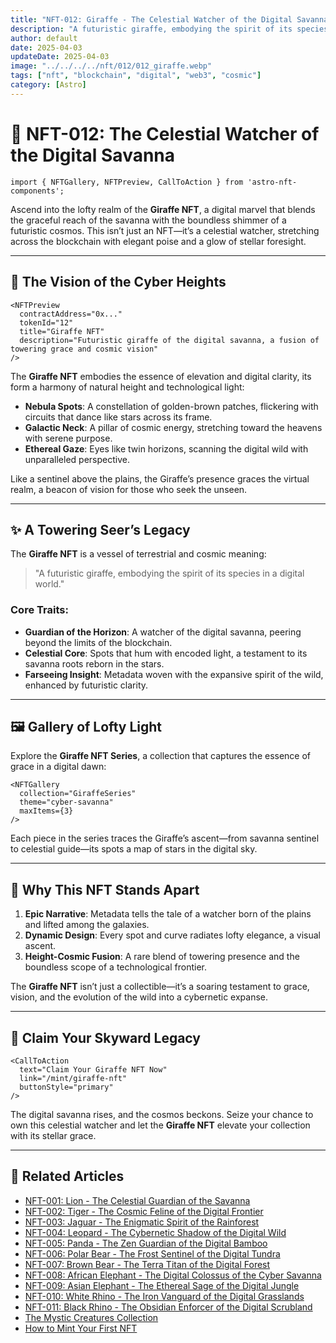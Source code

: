 ```yaml
---
title: "NFT-012: Giraffe - The Celestial Watcher of the Digital Savanna"
description: "A futuristic giraffe, embodying the spirit of its species in a digital world."
author: default
date: 2025-04-03
updateDate: 2025-04-03
image: "../../../../nft/012/012_giraffe.webp"
tags: ["nft", "blockchain", "digital", "web3", "cosmic"]
category: [Astro]
---
```


# 🦒 NFT-012: The Celestial Watcher of the Digital Savanna

```astro
import { NFTGallery, NFTPreview, CallToAction } from 'astro-nft-components';
```

Ascend into the lofty realm of the **Giraffe NFT**, a digital marvel that blends the graceful reach of the savanna with the boundless shimmer of a futuristic cosmos. This isn’t just an NFT—it’s a celestial watcher, stretching across the blockchain with elegant poise and a glow of stellar foresight.

---

## 🌅 The Vision of the Cyber Heights

```astro
<NFTPreview
  contractAddress="0x..."
  tokenId="12"
  title="Giraffe NFT"
  description="Futuristic giraffe of the digital savanna, a fusion of towering grace and cosmic vision"
/>
```

The **Giraffe NFT** embodies the essence of elevation and digital clarity, its form a harmony of natural height and technological light:

- **Nebula Spots**: A constellation of golden-brown patches, flickering with circuits that dance like stars across its frame.
- **Galactic Neck**: A pillar of cosmic energy, stretching toward the heavens with serene purpose.
- **Ethereal Gaze**: Eyes like twin horizons, scanning the digital wild with unparalleled perspective.

Like a sentinel above the plains, the Giraffe’s presence graces the virtual realm, a beacon of vision for those who seek the unseen.

---

## ✨ A Towering Seer’s Legacy

The **Giraffe NFT** is a vessel of terrestrial and cosmic meaning:

> "A futuristic giraffe, embodying the spirit of its species in a digital world."

### Core Traits:

- **Guardian of the Horizon**: A watcher of the digital savanna, peering beyond the limits of the blockchain.
- **Celestial Core**: Spots that hum with encoded light, a testament to its savanna roots reborn in the stars.
- **Farseeing Insight**: Metadata woven with the expansive spirit of the wild, enhanced by futuristic clarity.

---

## 🖼️ Gallery of Lofty Light

Explore the **Giraffe NFT Series**, a collection that captures the essence of grace in a digital dawn:

```astro
<NFTGallery
  collection="GiraffeSeries"
  theme="cyber-savanna"
  maxItems={3}
/>
```

Each piece in the series traces the Giraffe’s ascent—from savanna sentinel to celestial guide—its spots a map of stars in the digital sky.

---

## 🌌 Why This NFT Stands Apart

1. **Epic Narrative**: Metadata tells the tale of a watcher born of the plains and lifted among the galaxies.
2. **Dynamic Design**: Every spot and curve radiates lofty elegance, a visual ascent.
3. **Height-Cosmic Fusion**: A rare blend of towering presence and the boundless scope of a technological frontier.

The **Giraffe NFT** isn’t just a collectible—it’s a soaring testament to grace, vision, and the evolution of the wild into a cybernetic expanse.

---

## 🦒 Claim Your Skyward Legacy

```astro
<CallToAction
  text="Claim Your Giraffe NFT Now"
  link="/mint/giraffe-nft"
  buttonStyle="primary"
/>
```

The digital savanna rises, and the cosmos beckons. Seize your chance to own this celestial watcher and let the **Giraffe NFT** elevate your collection with its stellar grace.

---

## 🔗 Related Articles

- [NFT-001: Lion - The Celestial Guardian of the Savanna](../nft-001-lion)
- [NFT-002: Tiger - The Cosmic Feline of the Digital Frontier](../nft-002-tiger)
- [NFT-003: Jaguar - The Enigmatic Spirit of the Rainforest](../nft-003-jaguar)
- [NFT-004: Leopard - The Cybernetic Shadow of the Digital Wild](../nft-004-leopard)
- [NFT-005: Panda - The Zen Guardian of the Digital Bamboo](../nft-005-panda)
- [NFT-006: Polar Bear - The Frost Sentinel of the Digital Tundra](../nft-006-polar-bear)
- [NFT-007: Brown Bear - The Terra Titan of the Digital Forest](../nft-007-brown-bear)
- [NFT-008: African Elephant - The Digital Colossus of the Cyber Savanna](../nft-008-african-elephant)
- [NFT-009: Asian Elephant - The Ethereal Sage of the Digital Jungle](../nft-009-asian-elephant)
- [NFT-010: White Rhino - The Iron Vanguard of the Digital Grasslands](../nft-010-white-rhino)
- [NFT-011: Black Rhino - The Obsidian Enforcer of the Digital Scrubland](../nft-011-black-rhino)
- [The Mystic Creatures Collection](../mystic-creatures)
- [How to Mint Your First NFT](../mint-guide)
